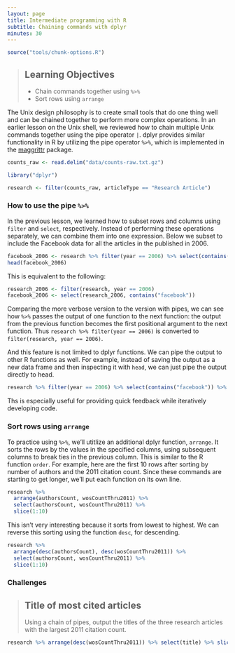 ```yaml
---
layout: page
title: Intermediate programming with R
subtitle: Chaining commands with dplyr
minutes: 30
---
```


```r
source("tools/chunk-options.R")
```

> ## Learning Objectives {.objectives}
>
> *  Chain commands together using `%>%`
> *  Sort rows using `arrange`

The Unix design philosophy is to create small tools that do one thing well and can be chained together to perform more complex operations.
In an earlier lesson on the Unix shell, we reviewed how to chain multiple Unix commands together using the pipe operator `|`.
dplyr provides similar functionality in R by utilizing the pipe operator `%>%`, which is implemented in the [maggrittr][] package.

[maggrittr]: https://cran.r-project.org/web/packages/magrittr/index.html

```r
counts_raw <- read.delim("data/counts-raw.txt.gz")
```

```r
library("dplyr")
```

```r
research <- filter(counts_raw, articleType == "Research Article")
```

### How to use the pipe `%>%`

In the previous lesson, we learned how to subset rows and columns using `filter` and `select`, respectively.
Instead of performing these operations separately, we can combine them into one expression.
Below we subset to include the Facebook data for all the articles in the published in 2006.

```r
facebook_2006 <- research %>% filter(year == 2006) %>% select(contains("facebook"))
head(facebook_2006)
```

This is equivalent to the following:

```r
research_2006 <- filter(research, year == 2006)
facebook_2006 <- select(research_2006, contains("facebook"))
```

Comparing the more verbose version to the version with pipes, we can see how `%>%` passes the output of one function to the next function:
the output from the previous function becomes the first positional argument to the next function.
Thus `research %>% filter(year == 2006)` is converted to `filter(research, year == 2006)`.

And this feature is not limited to dplyr functions.
We can pipe the output to other R functions as well.
For example, instead of saving the output as a new data frame and then inspecting it with `head`, we can just pipe the output directly to head.

```r
research %>% filter(year == 2006) %>% select(contains("facebook")) %>% head
```

Ths is especially useful for providing quick feedback while iteratively developing code.

### Sort rows using `arrange`

To practice using `%>%`, we'll utitlize an additional dplyr function, `arrange`.
It sorts the rows by the values in the specified columns, using subsequent columns to break ties in the previous column.
This is similar to the R function `order`.
For example, here are the first 10 rows after sorting by number of authors and the 2011 citation count.
Since these commands are starting to get longer, we'll put each function on its own line.

```r
research %>%
  arrange(authorsCount, wosCountThru2011) %>%
  select(authorsCount, wosCountThru2011) %>%
  slice(1:10)
```

This isn't very interesting because it sorts from lowest to highest.
We can reverse this sorting using the function `desc`, for descending.

```r
research %>%
  arrange(desc(authorsCount), desc(wosCountThru2011)) %>%
  select(authorsCount, wosCountThru2011) %>%
  slice(1:10)
```

### Challenges

> ## Title of most cited articles {.challenge}
>
> Using a chain of pipes, output the titles of the three research articles with the largest 2011 citation count.

```r
research %>% arrange(desc(wosCountThru2011)) %>% select(title) %>% slice(1:3)
```

